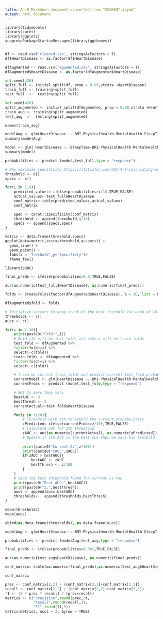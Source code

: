 ```yaml
---
title: An R Markdown document converted from "CURRENT.ipynb"
output: html_document
---
```


```python
library(tidymodels)
library(caret)
library(ggplot2)
suppressPackageStartupMessages(library(ggthemes))


df <- read.csv('cleaned.csv', stringsAsFactors = T)
df$HeartDisease <- as.factor(df$HeartDisease)

dfAugmented <- read.csv('agumented.csv', stringsAsFactors = T)
dfAugmented$HeartDisease <- as.factor(dfAugmented$HeartDisease)
```

```python
set.seed(420)
split_full <- initial_split(df, prop = 0.80,strata =HeartDisease)
train_full <- training(split_full)
test_full  <-  testing(split_full)

set.seed(420)
split_augmented <- initial_split(dfAugmented, prop = 0.80,strata =HeartDisease)
train_aug <- training(split_augmented)
test_aug  <-  testing(split_augmented)
```

```python
names(train_aug)
```

```python
modelAug <- glm(HeartDisease ~.-BMI-PhysicalHealth-MentalHealth-SleepTime-nBadHabits-nCommorbs-AlcoholDrinking, data = train_aug, family = binomial)
summary(modelAug)
```

```python
model <- glm( HeartDisease ~.-SleepTime-BMI-PhysicalHealth-MentalHealth-AlcoholDrinking, data = train_full, family = binomial)
summary(model)
```

```python
probabilities <- predict (model,test_full,type = "response")
```

```python
# Why maximize specificity https://statinfer.com/203-4-2-calculating-sensitivity-and-specificity-in-r/
threshold <- c()
specs <- c()

for(i in 1:9){
    predicted_values<-ifelse(probabilities>i/10,TRUE,FALSE)
    actual_values<-test_full$HeartDisease
    conf_matrix<-table(predicted_values,actual_values)
    conf_matrix

    spec <- caret::specificity(conf_matrix)
    threshold <- append(threshold,i/10)
    specs <- append(specs,spec)
}

metric <- data.frame(threshold,specs)
ggplot(data=metric,aes(x=threshold,y=specs)) +
  geom_line() + 
  geom_point() +
  labs(x = 'Treshold',y="Specificty")+
  theme_few()
```

```python
library(pROC)

final_preds <- ifelse(probabilities>0.9,TRUE,FALSE)

auc(as.numeric(test_full$HeartDisease), as.numeric(final_preds))
```

```python
folds <- createFolds(factor(dfAugmented$HeartDisease), k = 10, list = FALSE)
```

```python
dfAugmented$fold <- folds
```

```python
# Initialize vectors to keep track of the best treshold for each of 10 CV run
thresholds <- c()
aucs <- c()

for(i in 1:10){
    print(paste0("Fold:",i))
    # Fold ith will be test fold, all others will be train folds
    test_fold <- dfAugmented %>%
    filter(fold==i) %>%
    select(-c(fold))
    train_folds <- dfAugmented %>%
    filter(fold!=i) %>%
    select(-c(fold))

    # Train on current train_folds and predict current test_fold probabilities
    currentModel <- glm(HeartDisease ~.-BMI-PhysicalHealth-MentalHealth-SleepTime-nBadHabits-nCommorbs-AlcoholDrinking, data = train_aug, family = binomial)
    currentProbs <- predict (model,test_fold,type = "response")

    # Set to zero temp vars
    bestAUC <- 0
    bestThresh <- 0
    currentActual<-test_fold$HeartDisease

    for(z in 1:20){
        # Threshold with zth threshold the current probabilities
        zPredicted<-ifelse(currentProbs>z/100,TRUE,FALSE)
        # Calculate AUC for zth threshold
        zAUC <- auc(as.numeric(currentActual), as.numeric(zPredicted))
        # Update if zth AUC is the best one then we save his treshold
        
        print(paste0("Current Z:",z/100))
        print(paste0("zAUC",zAUC))
        if(zAUC > bestAUC){
            bestAUC <- zAUC
            bestThresh <- z/100
        }
    }
    # Save the best threshold found for current CV run
    print(paste0("Best AUC:",bestAUC))
    print(paste0("Z:",bestThresh))
    aucs <- append(aucs,bestAUC)
    thresholds<-  append(thresholds,bestThresh)
}
```

```python
mean(thresholds)
mean(aucs)
```

```python
cbind(as.data.frame(thresholds), as.data.frame(aucs))
```

```python
modelAug <- glm(HeartDisease ~.-BMI-PhysicalHealth-MentalHealth-SleepTime-nBadHabits-nCommorbs-AlcoholDrinking, data = train_aug, family = binomial)
```

```python
probabilities <- predict (modelAug,test_aug,type = "response")
```

```python
final_preds <- ifelse(probabilities>0.081,TRUE,FALSE)

auc(as.numeric(test_aug$HeartDisease), as.numeric(final_preds))
```

```python
conf_matrix<-table(as.numeric(final_preds),as.numeric(test_aug$HeartDisease))
```

```python
conf_matrix
```

```python
prec <- conf_matrix[2,2] / (conf_matrix[2,2]+conf_matrix[1,2])
recall <- conf_matrix[2,2] / (conf_matrix[2,2]+conf_matrix[2,1])
f1 <- (2 * prec * recall) / (prec+recall)
metrics <- c("Precision",round(prec,3),
             "Recall",round(recall,3),
             "F1",round(f1,3))
matrix(metrics, ncol = 2, byrow = TRUE)
```

